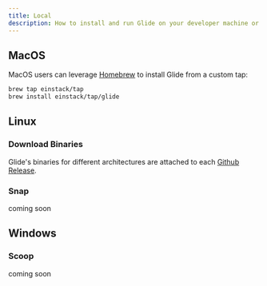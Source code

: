 ```yaml
---
title: Local
description: How to install and run Glide on your developer machine or bare metal setups
---
```


## MacOS

MacOS users can leverage [Homebrew](https://brew.sh/) to install Glide from a custom tap:

```bash
brew tap einstack/tap
brew install einstack/tap/glide
```

## Linux

### Download Binaries

Glide's binaries for different architectures are attached to each [Github Release](https://github.com/EinStack/glide/releases).

### Snap

coming soon

## Windows

### Scoop

coming soon
